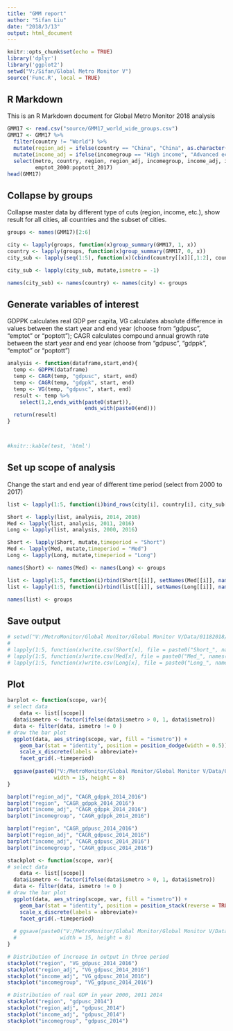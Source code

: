 ```yaml
---
title: "GMM report"
author: "Sifan Liu"
date: "2018/3/13"
output: html_document
---
```

```r
knitr::opts_chunk$set(echo = TRUE)
library('dplyr')
library('ggplot2')
setwd("V:/Sifan/Global Metro Monitor V")
source('Func.R', local = TRUE)
```

## R Markdown

This is an R Markdown document for Global Metro Monitor 2018 analysis



```r

GMM17 <- read.csv("source/GMM17_world_wide_groups.csv")
GMM17 <- GMM17 %>%
  filter(country != "World") %>%
  mutate(region_adj = ifelse(country == "China", "China", as.character(region))) %>%
  mutate(income_adj = ifelse(incomegroup == "High income", "Advanced economy", "Emerging Economy")) %>%
  select(metro, country, region, region_adj, incomegroup, income_adj, ismetro,
         emptot_2000:poptott_2017)
head(GMM17)
```

## Collapse by groups
Collapse master data by different type of cuts (region, income, etc.), show result for all cities, all countries and the subset of cities.
```r
groups <- names(GMM17)[2:6]

city <- lapply(groups, function(x)group_summary(GMM17, 1, x))
country <- lapply(groups, function(x)group_summary(GMM17, 0, x))
city_sub <- lapply(seq(1:5), function(x)(cbind(country[[x]][,1:2], country[[x]][,3:75]-city[[x]][,3:75])))

city_sub <- lapply(city_sub, mutate,ismetro = -1)

names(city_sub) <- names(country) <- names(city) <- groups

```

## Generate variables of interest
GDPPK calculates real GDP per capita, VG calculates absolute difference in values between the start year and end year (choose from "gdpusc", "emptot" or "poptott"); CAGR calculates compound annual growth rate between the start year and end year (choose from "gdpusc", "gdppk", "emptot" or "poptott")

```r

analysis <- function(dataframe,start,end){
  temp <- GDPPK(dataframe)
  temp <- CAGR(temp, "gdpusc", start, end)
  temp <- CAGR(temp, "gdppk", start, end)
  temp <- VG(temp, "gdpusc", start, end)
  result <- temp %>% 
    select(1,2,ends_with(paste0(start)), 
                         ends_with(paste0(end)))
  return(result)
}



#knitr::kable(test, 'html')

```


## Set up scope of analysis

Change the start and end year of different time period (select from 2000 to 2017)

```r

list <- lapply(1:5, function(i)bind_rows(city[i], country[i], city_sub[i]))

Short <- lapply(list, analysis, 2014, 2016)
Med <- lapply(list, analysis, 2011, 2016)
Long <- lapply(list, analysis, 2000, 2016)

Short <- lapply(Short, mutate,timeperiod = "Short")
Med <- lapply(Med, mutate,timeperiod = "Med")
Long <- lapply(Long, mutate,timeperiod = "Long")

names(Short) <- names(Med) <- names(Long) <- groups

list <- lapply(1:5, function(i)rbind(Short[[i]], setNames(Med[[i]], names(Short[[i]]))))
list <- lapply(1:5, function(i)rbind(list[[i]], setNames(Long[[i]], names(list[[i]]))))

names(list) <- groups

```

## Save output

```r

# setwd("V:/MetroMonitor/Global Monitor/Global Monitor V/Data/01182018/Sifan/result/All data")
# 
# lapply(1:5, function(x)write.csv(Short[x], file = paste0("Short_", names(Short[x]), ".csv")))
# lapply(1:5, function(x)write.csv(Med[x], file = paste0("Med_", names(Med[x]), ".csv")))
# lapply(1:5, function(x)write.csv(Long[x], file = paste0("Long_", names(Long[x]), ".csv")))


```


## Plot
```r


barplot <- function(scope, var){
# select data
    data <- list[[scope]]
  data$ismetro <- factor(ifelse(data$ismetro > 0, 1, data$ismetro))
  data <- filter(data, ismetro != 0 )
# draw the bar plot
  ggplot(data, aes_string(scope, var, fill = "ismetro")) +
    geom_bar(stat = "identity", position = position_dodge(width = 0.5)) +
    scale_x_discrete(labels = abbreviate)+
    facet_grid(.~timeperiod)
  
  ggsave(paste0("V:/MetroMonitor/Global Monitor/Global Monitor V/Data/01182018/Sifan/result/Plots/",scope,"_",var,".png"),
               width = 15, height = 8)
}

barplot("region_adj", "CAGR_gdppk_2014_2016")
barplot("region", "CAGR_gdppk_2014_2016")
barplot("income_adj", "CAGR_gdppk_2014_2016")
barplot("incomegroup", "CAGR_gdppk_2014_2016")

barplot("region", "CAGR_gdpusc_2014_2016")
barplot("region_adj", "CAGR_gdpusc_2014_2016")
barplot("income_adj", "CAGR_gdpusc_2014_2016")
barplot("incomegroup", "CAGR_gdpusc_2014_2016")


```

```r

stackplot <- function(scope, var){
# select data
    data <- list[[scope]]
  data$ismetro <- factor(ifelse(data$ismetro > 0, 1, data$ismetro))
  data <- filter(data, ismetro != 0 )
# draw the bar plot
  ggplot(data, aes_string(scope, var, fill = "ismetro")) +
    geom_bar(stat = "identity", position = position_stack(reverse = TRUE)) +
    scale_x_discrete(labels = abbreviate)+
    facet_grid(.~timeperiod)
  
  # ggsave(paste0("V:/MetroMonitor/Global Monitor/Global Monitor V/Data/01182018/Sifan/result/Plots/",scope,"_",var,".png"),
  #              width = 15, height = 8)
}

# Distribution of increase in output in three period
stackplot("region", "VG_gdpusc_2014_2016")
stackplot("region_adj", "VG_gdpusc_2014_2016")
stackplot("income_adj", "VG_gdpusc_2014_2016")
stackplot("incomegroup", "VG_gdpusc_2014_2016")

# Distribution of real GDP in year 2000, 2011 2014
stackplot("region", "gdpusc_2014")
stackplot("region_adj", "gdpusc_2014")
stackplot("income_adj", "gdpusc_2014")
stackplot("incomegroup", "gdpusc_2014")

```

